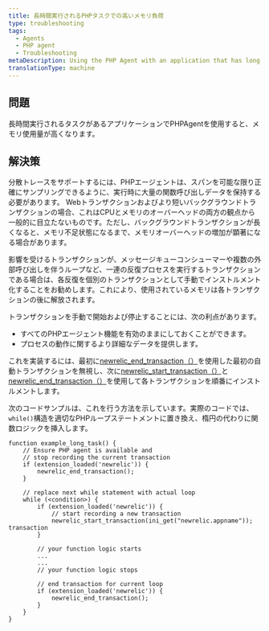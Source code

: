 ```yaml
---
title: 長時間実行されるPHPタスクでの高いメモリ負荷
type: troubleshooting
tags:
  - Agents
  - PHP agent
  - Troubleshooting
metaDescription: Using the PHP Agent with an application that has long running tasks can cause high memory usage.
translationType: machine
---
```


## 問題

長時間実行されるタスクがあるアプリケーションでPHPAgentを使用すると、メモリ使用量が高くなります。

## 解決策

分散トレースをサポートするには、PHPエージェントは、スパンを可能な限り正確にサンプリングできるように、実行時に大量の関数呼び出しデータを保持する必要があります。 Webトランザクションおよびより短いバックグラウンドトランザクションの場合、これはCPUとメモリのオーバーヘッドの両方の観点から一般的に目立たないものです。ただし、バックグラウンドトランザクションが長くなると、メモリ不足状態になるまで、メモリオーバーヘッドの増加が顕著になる場合があります。

影響を受けるトランザクションが、メッセージキューコンシューマーや複数の外部呼び出しを伴うループなど、一連の反復プロセスを実行するトランザクションである場合は、各反復を個別のトランザクションとして手動でインストルメント化することをお勧めします。これにより、使用されているメモリは各トランザクションの後に解放されます。

トランザクションを手動で開始および停止することには、次の利点があります。

* すべてのPHPエージェント機能を有効のままにしておくことができます。
* プロセスの動作に関するより詳細なデータを提供します。

これを実装するには、最初に[newrelic_end_transaction（）](https://docs.newrelic.com/docs/apm/agents/php-agent/php-agent-api/newrelic_end_transaction/)を使用した最初の自動トランザクションを無視し、次に[newrelic_start_transaction（）](https://docs.newrelic.com/docs/apm/agents/php-agent/php-agent-api/newrelic_start_transaction/)と[newrelic_end_transaction（）](https://docs.newrelic.com/docs/apm/agents/php-agent/php-agent-api/newrelic_end_transaction/)を使用して各トランザクションを順番にインストルメントします。

次のコードサンプルは、これを行う方法を示しています。実際のコードでは、 `while()`構造を適切なPHPループステートメントに置き換え、楕円の代わりに関数ロジックを挿入します。

```
function example_long_task() {
    // Ensure PHP agent is available and
    // stop recording the current transaction
    if (extension_loaded('newrelic')) { 
        newrelic_end_transaction(); 
    }

    // replace next while statement with actual loop
    while (<condition>) {
        if (extension_loaded('newrelic')) { 
            // start recording a new transaction
            newrelic_start_transaction(ini_get("newrelic.appname")); transaction
        }

        // your function logic starts
        ...
        ...
        // your function logic stops

        // end transaction for current loop
        if (extension_loaded('newrelic')) { 
            newrelic_end_transaction(); 
        }
    }
}
```